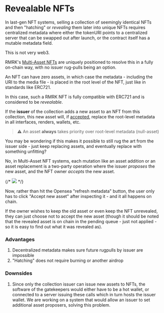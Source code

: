 # Revealable NFTs

In last-gen NFT systems, selling a collection of seemingly identical NFTs and then "hatching" or
_revealing_ them later into unique NFTs requires centralized metadata where either the tokenURI
points to a centralized server that can be swapped out after launch, or the contract itself has a
mutable metadata field.

This is not very web3.

RMRK's [Multi-Asset NFTs](/multiasset) are uniquely positioned to resolve this in a fully
on-chain way, with no issuer rug-pulls being an option.

An NFT can have zero assets, in which case the metadata - including the URI to the media file - is
placed in the root level of the NFT, just like in standards like ERC721.

In this case, such a RMRK NFT is fully compatible with ERC721 and is considered to be _revealable_.

If the **issuer** of the collection adds a new asset to an NFT from this collection, this new asset
will, if [accepted](/multiasset#proposing-accepting-replacing), replace the root-level
metadata in all interfaces, renders, wallets, etc.

> ⚠️ An asset **always** takes priority over root-level metadata (null-asset)

You may be wondering if this makes it possible to still rug the art from the issuer side - just keep
replacing assets, and eventually replace with something unfitting?

No, in Multi-Asset NFT systems, each mutation like an asset addition or an asset replacement is a
two-party operation where the issuer _proposes_ the new asset, and the NFT owner _accepts_ the new
asset.

{/* ![](../../static/img/post_imgs/mr_03.png) */}

Now, rather than hit the Opensea "refresh metadata" button, the user only has to click "Accept new
asset" after inspecting it - and it all happens on chain.

If the owner wishes to keep the old asset or even keep the NFT unrevealed, they can just choose not
to accept the new asset (though it should be noted that the revealed asset is on chain in the
pending queue - just not applied - so it is easy to find out what it was revealed as).

### Advantages

1. Decentralized metadata makes sure future rugpulls by issuer are impossible
2. "Hatching" does not require burning or another airdrop

### Downsides

1. Since only the collection issuer can issue new assets to NFTs, the software of the gatekeepers
   would either have to be a hot wallet, or connected to a server issuing these calls which in turn
   hosts the issuer wallet. We are working on a system that would allow an issuer to set additional
   asset proposers, solving this problem.